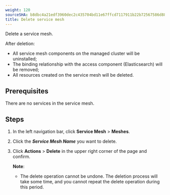 ```yaml
---
weight: 120
sourceSHA: b8dbc4a21edf3960dec2c435704bd11e67ffcd7117911b22b72567586d88c90e
title: Delete service mesh
---
```


Delete a service mesh.

After deletion:

* All service mesh components on the managed cluster will be uninstalled;
* The binding relationship with the access component (Elasticsearch) will be removed;
* All resources created on the service mesh will be deleted.

## Prerequisites

There are no services in the service mesh.

## Steps

1. In the left navigation bar, click **Service Mesh** > **Meshes**.

2. Click the ***Service Mesh Name*** you want to delete.

3. Click **Actions** > **Delete** in the upper right corner of the page and confirm.

    **Note**:
    
    * The delete operation cannot be undone. The deletion process will take some time, and you cannot repeat the delete operation during this period.

